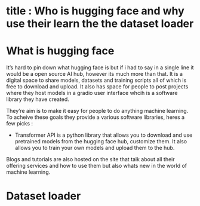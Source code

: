 # title : Who is hugging face and why use their learn the the dataset loader

# What is hugging face 

It's hard to pin down what hugging face is but if i had to say in a single line it would be a open source AI hub, however its much more than that. It is a digital space to share models, datasets and training scripts all of which is free to download and upload. It also has space for people to post projects where they host models in a gradio user interface whcih is a software library they have created.  

They're aim is to make it easy for people to do anything machine learning. To acheive these goals they provide a various software libraries, heres a few picks : 

- Transformer API is a python library that allows you to download and use pretrained models from the hugging face hub, customize them.  It also allows you to train your own models and upload them to the hub.

Blogs and tutorials are also hosted on the site that talk about all their offering services and how to use them but also whats new in the world of machine learning.  

# Dataset loader 

